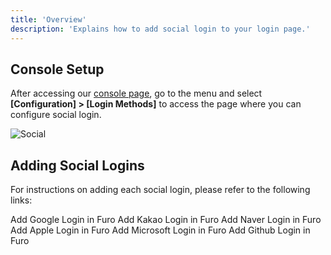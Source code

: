 ```yaml
---
title: 'Overview'
description: 'Explains how to add social login to your login page.'
---
```


## Console Setup

After accessing our [console page](https://console.furo.one), go to the menu and select **[Configuration] > [Login Methods]** to access the page where you can configure social login.

![Social](/images/social.png)

## Adding Social Logins

For instructions on adding each social login, please refer to the following links:

<CardGroup cols={2}>
  <Card title="Google" icon="google" href="/en/essentials/social-login/google">
    Add Google Login in Furo
  </Card>
  <Card title="Kakao" icon="k" href="/en/essentials/social-login/kakao">
    Add Kakao Login in Furo
  </Card>
  <Card title="Naver" icon="n" href="/en/essentials/social-login/naver">
    Add Naver Login in Furo
  </Card>
  <Card title="Apple" icon="apple" href="/en/essentials/social-login/apple">
    Add Apple Login in Furo
  </Card>
  <Card
    title="Microsoft"
    icon="microsoft"
    href="/en/essentials/social-login/microsoft"
  >
    Add Microsoft Login in Furo
  </Card>
  <Card title="Github" icon="github" href="/en/essentials/social-login/github">
    Add Github Login in Furo
  </Card>
</CardGroup>
